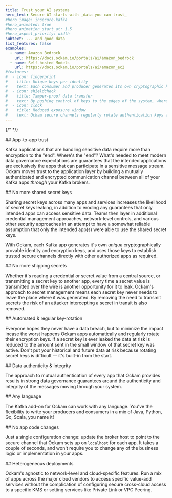 ```yaml
---
title: Trust your AI systems
hero_text: Secure AI starts with _data you can trust_
#hero_image: insecure-kafka
#hero_animated: true
#hero_animation_start_at: 1.5
#hero_aspect_priority: width
subtext: ... and good data
list_features: false
examples:
  - name: Amazon Bedrock
    url: https://docs.ockam.io/portals/ai/amazon_bedrock
  - name: Self-hosted Models
    url: https://docs.ockam.io/portals/ai/amazon_ec2
#features:
#  - icon: fingerprint
#    title: Unique keys per identity
#    text: Each consumer and producer generates its own cryptographic keys, and is issued its own unique credentials. They then use these to establish a mutually trusted secure channel between each other. By removing the dependency on a third-party service to store or distribute keys you're able to reduce your vulnerability surface area and eliminate single points of failure.
#  - icon: shieldcheck
#    title: Tamper-proof data transfer
#    text: By pushing control of keys to the edges of the system, where authenticated encryption and decryption occurs, no other parties in the supply-chain are able to modify the data in transit. You can be assured that the data you receive at the consumer is exactly what was sent by your producers. You can also be assured that only authorised producers can write to a topic ensuring that the data in your topic is highly trustworthy.
#  - icon: clock
#    title: Reduced exposure window
#    text: Ockam secure channels regularly rotate authentication keys and session secrets. This approach means that if one of those session secrets was exposed your total data exposure window is limited to the small duration that secret was in use. Rotating authentication keys means that even when the identity keys of a producer are compromised - no historical data is compromised. You can selectively remove the compromised producer and its data. With centralised shared key distribution approaches there is the risk that all current and historical data can’t be trusted after a breach because it may have been tampered with or stolen. Ockam's approach eliminates the risk of compromised historical data and minimises the risk to future data using automatically rotating keys.
---
```


{/* <!-- vale off --> */}

<SideBySidePanel textOrientation="left" image="kafka-encrypted-ockam">
## App-to-app trust

Kafka applications that are handling sensitive data require more than encryption
to the "end". Where's the "end"? What's needed to meet modern data governance 
expectations are guarantees that the intended applications are exclusively the
apps that can participate in a sensitive message stream. Ockam moves trust to 
the application layer by building a mutually authenticated and encrypted 
communication channel between all of your Kafka apps _through_ your Kafka brokers.
</SideBySidePanel>

<SideBySidePanel textOrientation="right" image="kafka-key-layers" animate startAt={0}>
## No more shared secret keys

Sharing secret keys across many apps and services increases the likelihood of
secret keys leaking, in addition to eroding any guarantees that only intended apps can
access sensitive data. Teams then layer in additional credential management 
approaches, network-level controls, and various other security approaches in
an attempt to have a somewhat reliable assumption that only the intended app(s)
were able to use the shared secret keys.

With Ockam, each Kafka app generates it's own _unique_ cryptographically provable identity 
and encryption keys, and uses those keys to establish trusted secure channels directly 
with other authorized apps as required.
</SideBySidePanel>

<SideBySidePanel textOrientation="left" image="shared-key-shipping-exposure-risk">
## No more shipping secrets

Whether it's reading a credential or secret value from a central source, or 
transmitting a secret key to another app, every time a secret value is transmitted
over the wire is another opportunity for it to leak. Ockam's approach to secret 
management means each secret key never needs to leave the place where it was 
generated. By removing the need to transmit secrets the risk of an attacker 
intercepting a secret in transit is also removed.
</SideBySidePanel>

<SideBySidePanel textOrientation="right" image="automated-key-rotation">
## Automated & regular key-rotation

Everyone hopes they never have a data breach, but to minimize the impact incase
the worst happens Ockam apps automatically and regularly rotate their encryption
keys. If a secret key is ever leaked the data at risk is reduced to the amount sent
in the small window of that secret key was active. Don't put your 
historical and future data at risk because rotating secret keys is difficult &mdash; 
it's built-in from the start.
</SideBySidePanel>

<SideBySidePanel textOrientation="left" image="guaranteed-authenticity">
## Data authenticity & integrity

The approach to mutual authentication of every app that Ockam provides results
in strong data governance guarantees around the authenticity and integrity of 
the messages moving through your system. 
</SideBySidePanel>

<SideBySidePanel textOrientation="left" image="kafka-any-language">
## Any language

The Kafka add-on for Ockam can work with any language. You've the flexibility
to write your producers and consumers in a mix of Java, Python, Go, Scala, you 
name it!
</SideBySidePanel>

<SideBySidePanel textOrientation="right" image="no-code-changes">
## No app code changes

Just a single configuration change: update the broker host to point to the secure channel
that Ockam sets up on `localhost` for each app. It takes a couple of seconds,
and won't require you to change any of the business logic or implementation in your
apps.
</SideBySidePanel>


<SideBySidePanel textOrientation="right" image="kafka-heterogeneous">
## Heterogeneous deployments

Ockam's agnostic to network-level and cloud-specific features. Run a mix of apps
across the major cloud vendors to access specific value-add services without 
the complication of configuring secure cross-cloud access to a specific KMS or
setting services like Private Link or VPC Peering.
</SideBySidePanel>
